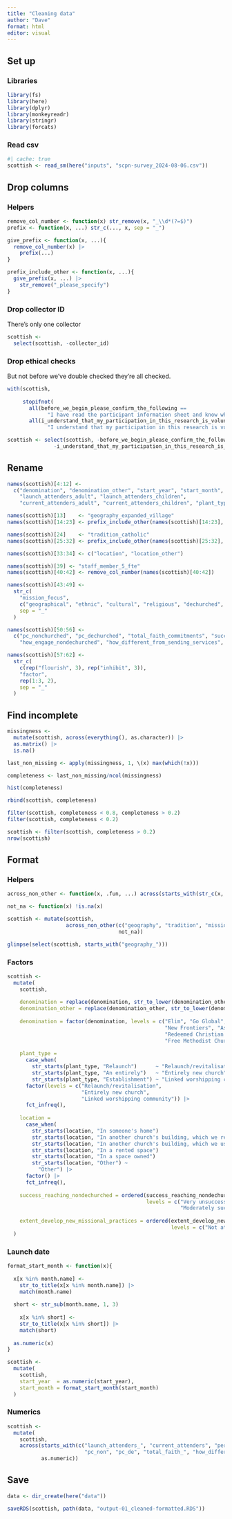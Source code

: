 ```yaml
---
title: "Cleaning data"
author: "Dave"
format: html
editor: visual
---
```


## Set up

### Libraries

```r
library(fs)
library(here)
library(dplyr)
library(monkeyreadr)
library(stringr)
library(forcats)
```

### Read csv

```r
#| cache: true
scottish <- read_sm(here("inputs", "scpn-survey_2024-08-06.csv"))
```

## Drop columns

### Helpers

```r
remove_col_number <- function(x) str_remove(x, "_\\d*(?=$)")
prefix <- function(x, ...) str_c(..., x, sep = "_")

give_prefix <- function(x, ...){
  remove_col_number(x) |> 
    prefix(...)
}

prefix_include_other <- function(x, ...){
  give_prefix(x, ...) |> 
    str_remove("_please_specify")
}
```

### Drop collector ID

There's only one collector

```r
scottish <- 
  select(scottish, -collector_id)
```

### Drop ethical checks

But not before we've double checked they're all checked.

```r
with(scottish,
     
     stopifnot(
       all(before_we_begin_please_confirm_the_following ==
             "I have read the participant information sheet and know who to ask if I have any questions"),
       all(i_understand_that_my_participation_in_this_research_is_voluntary_11 ==
             "I understand that my participation in this research is voluntary")))

scottish <- select(scottish, -before_we_begin_please_confirm_the_following,
               -i_understand_that_my_participation_in_this_research_is_voluntary_11)
```

## Rename

```r
names(scottish)[4:12] <- 
  c("denomination", "denomination_other", "start_year", "start_month", 
    "launch_attenders_adult", "launch_attenders_children",
    "current_attenders_adult", "current_attenders_children", "plant_type")

names(scottish)[13]    <- "geography_expanded_village"
names(scottish)[14:23] <- prefix_include_other(names(scottish)[14:23], "geography")

names(scottish)[24]    <- "tradition_catholic"
names(scottish)[25:32] <- prefix_include_other(names(scottish)[25:32], "tradition")

names(scottish)[33:34] <- c("location", "location_other")

names(scottish)[39] <- "staff_member_5_fte"
names(scottish)[40:42] <- remove_col_number(names(scottish)[40:42])

names(scottish)[43:49] <- 
  str_c(
    "mission_focus",
    c("geographical", "ethnic", "cultural", "religious", "dechurched", "none", "other"),
    sep = "_"
  )

names(scottish)[50:56] <- 
  c("pc_nonchurched", "pc_dechurched", "total_faith_commitments", "success_reaching_nondechurched",
    "how_engage_nondechurched", "how_different_from_sending_services", "extent_develop_new_missional_practices")

names(scottish)[57:62] <-
  str_c(
    c(rep("flourish", 3), rep("inhibit", 3)), 
    "factor",
    rep(1:3, 2),
    sep = "_"
  )


```

## Find incomplete

```r
missingness <-
  mutate(scottish, across(everything(), as.character)) |> 
  as.matrix() |> 
  is.na() 

last_non_missing <- apply(missingness, 1, \(x) max(which(!x)))

completeness <- last_non_missing/ncol(missingness)

hist(completeness)

rbind(scottish, completeness)

filter(scottish, completeness < 0.8, completeness > 0.2)
filter(scottish, completeness < 0.2)

scottish <- filter(scottish, completeness > 0.2)
nrow(scottish)
```

## Format

### Helpers

```r
across_non_other <- function(x, .fun, ...) across(starts_with(str_c(x, "_")) & !ends_with("_other"), .fun, ...)

not_na <- function(x) !is.na(x)
```

```r
scottish <- mutate(scottish, 
                   across_non_other(c("geography", "tradition", "mission_focus"),
                                    not_na))

glimpse(select(scottish, starts_with("geography_")))
```

### Factors

```r
scottish <- 
  mutate(
    scottish, 
    
    denomination = replace(denomination, str_to_lower(denomination_other) == "fiec", "FIEC"),
    denomination_other = replace(denomination_other, str_to_lower(denomination_other) == "fiec", NA),
    
    denomination = factor(denomination, levels = c("Elim", "Go Global", "Scottish Episcopal Church", "Free Church of Scotland", "Scottish Baptist Union",
                                                   "New Frontiers", "Assemblies of God", "Church of Scotland", "Scottish Network Churches", "Vineyard",
                                                   "Redeemed Christian Church of God", "Church of the Nazarene", "ReHope", "Salvation Army",
                                                   "Free Methodist Church", "Cairn Movement", "FIEC")),
    
    plant_type =
      case_when(
        str_starts(plant_type, "Relaunch")      ~ "Relaunch/revitalisation",
        str_starts(plant_type, "An entirely")   ~ "Entirely new church",
        str_starts(plant_type, "Establishment") ~ "Linked worshipping community") |>
      factor(levels = c("Relaunch/revitalisation",
                        "Entirely new church",
                        "Linked worshipping community")) |> 
      fct_infreq(),
    
    location = 
      case_when(
        str_starts(location, "In someone's home")                               ~ "Home(s)",
        str_starts(location, "In another church's building, which we rent")     ~ "Rented church building",
        str_starts(location, "In another church's building, which we use free") ~ "Free church building",
        str_starts(location, "In a rented space")                               ~ "Rented space (not church building)",
        str_starts(location, "In a space owned")                                ~ "Space owned by plant",
        str_starts(location, "Other") ~
          "Other") |> 
      factor() |> 
      fct_infreq(),
    
    success_reaching_nondechurched = ordered(success_reaching_nondechurched, 
                                             levels = c("Very unsuccessful", "Moderately unsuccessful", "Mildly successful",
                                                        "Moderately successful", "Very successful")),
    
    extent_develop_new_missional_practices = ordered(extent_develop_new_missional_practices,
                                                     levels = c("Not at all", "A little", "Somewhat", "Quite a lot", "A great deal"))
  )
```

### Launch date

```r

format_start_month <- function(x){
  
  x[x %in% month.name] <- 
    str_to_title(x[x %in% month.name]) |> 
    match(month.name)
  
  short <- str_sub(month.name, 1, 3)
  
    x[x %in% short] <- 
    str_to_title(x[x %in% short]) |> 
    match(short)
    
  as.numeric(x)
}

scottish <- 
  mutate(
    scottish,
    start_year  = as.numeric(start_year),
    start_month = format_start_month(start_month)
  )
```

### Numerics

```r
scottish <- 
  mutate(
    scottish, 
    across(starts_with(c("launch_attenders_", "current_attenders", "percent_fte_", "staff_member_",
                         "pc_non", "pc_de", "total_faith_", "how_different_")),
           as.numeric))
```

## Save

```r
data <- dir_create(here("data"))

saveRDS(scottish, path(data, "output-01_cleaned-formatted.RDS"))
```
